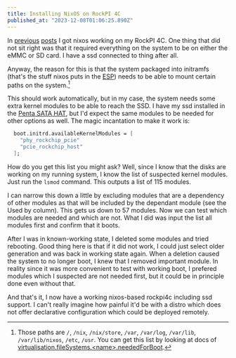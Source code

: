 ```yaml
---
title: Installing NixOS on RockPI 4C
published_at: "2023-12-08T01:06:25.890Z"
---
```


In [previous](/blog/2023-nixos-rockpi-4c) [posts](/blog/2023-nixos-anywhere-rockpi-4c)
I got nixos working on my RockPI 4C. One thing that did not sit right was that
it required everything on the system to be on either the eMMC or SD card. I have
a ssd connected to thing after all.

Anyway, the reason for this is that the system packaged into initramfs (that's
the stuff nixos puts in the [ESP](https://wiki.archlinux.org/title/EFI_system_partition))
needs to be able to mount certain paths on the system.[^fn]

[^fn]: Those paths are `/`, `/nix`, `/nix/store`, `/var`, `/var/log`, `/var/lib`,
`/var/lib/nixos`, `/etc`, `/usr`. You can get this list by looking at docs
of [virtualisation.fileSystems.\<name\>.neededForBoot](https://search.nixos.org/options?show=virtualisation.fileSystems.%3Cname%3E.neededForBoot).

This should work automatically, but in my case, the system needs some extra
kernel modules to be able to reach the SSD. I have my ssd installed in the
[Penta SATA HAT](https://wiki.radxa.com/Penta_SATA_HAT), but I'd expect the same
modules to be needed for other options as well. The magic incantation to make it
work is:

```nix
  boot.initrd.availableKernelModules = [
    "phy_rockchip_pcie"
    "pcie_rockchip_host"
  ];
```

How do you get this list you might ask? Well, since I know that the disks are
working on my running system, I know the list of suspected kernel modules.
Just run the `lsmod` command. This outputs a list of 115 modules.

I can narrow this down a little by excluding modules that are a dependency of
other modules as that will be included by the dependant module (see the Used by
column). This gets us down to 57 modules. Now we can test which modules are
needed and which are not. What I did was input the list all modules first and
confirm that it boots.

After I was in known-working state, I deleted some modules and tried rebooting.
Good thing here is that if it did not work, I could just select older generation
and was back in working state again. When a deletion caused the system to no
longer boot, I knew that I removed important module. In reality since it was more
convenient to test with working boot, I prefered modules which I suspected are
not needed first, but it could be in principle done even without that.

And that's it, I now have a working nixos-based rockpi4c including ssd support.
I can't really imagine how painful it'd be with a distro which does not offer
declarative configuration which could be deployed remotely.
